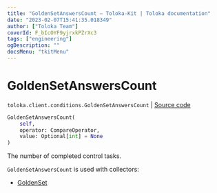 ```yaml
---
title: "GoldenSetAnswersCount — Toloka-Kit | Toloka documentation"
date: "2023-02-07T15:41:35.018349"
author: ["Toloka Team"]
coverId: F_bIcOYF9yjrxkPZrXc3
tags: ["engineering"]
ogDescription: ""
docsMenu: "tkitMenu"
---
```


# GoldenSetAnswersCount
`toloka.client.conditions.GoldenSetAnswersCount` | [Source code](https://github.com/Toloka/toloka-kit/blob/v1.1.3/src/client/conditions.py#L187)

```python
GoldenSetAnswersCount(
    self,
    operator: CompareOperator,
    value: Optional[int] = None
)
```

The number of completed control tasks.

`GoldenSetAnswersCount` is used with collectors:
- [GoldenSet](/docs/toloka-kit/reference/toloka.client.collectors.GoldenSet)
